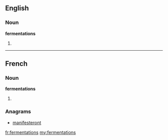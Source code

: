 ==English==

===Noun===
'''fermentations'''

# {{plural of|[[fermentation]]}}

----

==French==

===Noun===
'''fermentations''' {{f}}

# {{plural of|[[fermentation]]|lang=fr}}

===Anagrams===
* [[manifesteront#French|manifesteront]]

[[fr:fermentations]]
[[my:fermentations]]